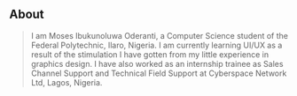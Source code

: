## About

>I am Moses Ibukunoluwa Oderanti, a Computer Science student of the Federal Polytechnic, Ilaro, Nigeria. I am currently learning UI/UX as a result of the stimulation I have gotten from my little experience in graphics design. I have also worked as an internship trainee as Sales Channel Support and Technical Field Support at Cyberspace Network Ltd, Lagos, Nigeria. 
